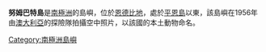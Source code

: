 {{coord|67|34|S|47|58|E|display=title}}

'''努姆巴特島'''是[[南極洲|南極洲]]的島嶼，位於[[恩德比地|恩德比地]]，處於[[平恩島|平恩島]]以東，該島嶼在1956年由[[澳大利亞|澳大利亞]]的探險隊拍攝空中照片，以該國的本土動物命名。

{{Antarctica-geo-stub}}
[[Category:南極洲島嶼|Category:南極洲島嶼]]